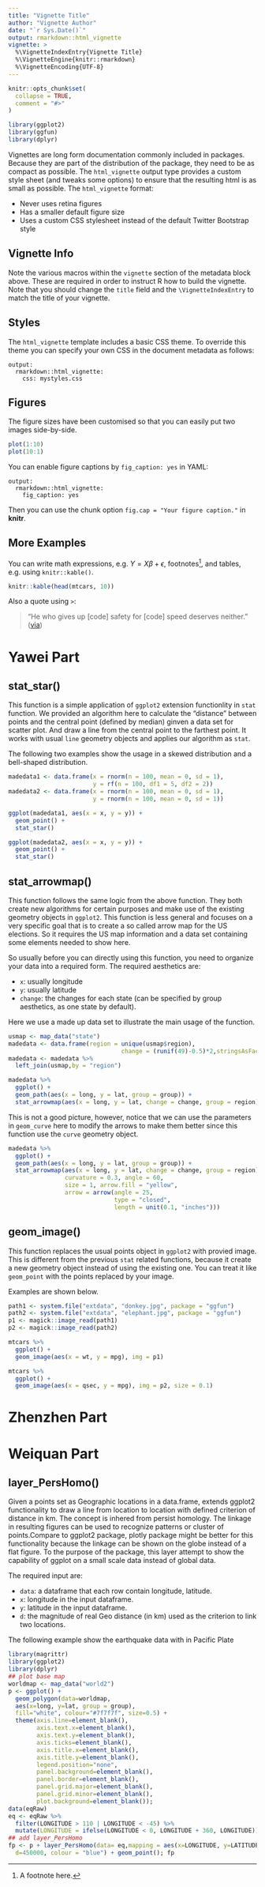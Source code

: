 ```yaml
---
title: "Vignette Title"
author: "Vignette Author"
date: "`r Sys.Date()`"
output: rmarkdown::html_vignette
vignette: >
  %\VignetteIndexEntry{Vignette Title}
  %\VignetteEngine{knitr::rmarkdown}
  %\VignetteEncoding{UTF-8}
---
```


```r
knitr::opts_chunk$set(
  collapse = TRUE,
  comment = "#>"
)

library(ggplot2)
library(ggfun)
library(dplyr)
```

Vignettes are long form documentation commonly included in packages. Because they are part of the distribution of the package, they need to be as compact as possible. The `html_vignette` output type provides a custom style sheet (and tweaks some options) to ensure that the resulting html is as small as possible. The `html_vignette` format:

- Never uses retina figures
- Has a smaller default figure size
- Uses a custom CSS stylesheet instead of the default Twitter Bootstrap style

## Vignette Info

Note the various macros within the `vignette` section of the metadata block above. These are required in order to instruct R how to build the vignette. Note that you should change the `title` field and the `\VignetteIndexEntry` to match the title of your vignette.

## Styles

The `html_vignette` template includes a basic CSS theme. To override this theme you can specify your own CSS in the document metadata as follows:

    output: 
      rmarkdown::html_vignette:
        css: mystyles.css

## Figures

The figure sizes have been customised so that you can easily put two images side-by-side. 

```r
plot(1:10)
plot(10:1)
```

You can enable figure captions by `fig_caption: yes` in YAML:

    output:
      rmarkdown::html_vignette:
        fig_caption: yes

Then you can use the chunk option `fig.cap = "Your figure caption."` in **knitr**.

## More Examples

You can write math expressions, e.g. $Y = X\beta + \epsilon$, footnotes^[A footnote here.], and tables, e.g. using `knitr::kable()`.

```r
knitr::kable(head(mtcars, 10))
```

Also a quote using `>`:

> "He who gives up [code] safety for [code] speed deserves neither."
([via](https://twitter.com/hadleywickham/status/504368538874703872))


# Yawei Part

## stat_star()

This function is a simple application of `ggplot2` extension functionlity in `stat` function. We provided an algorithm here to calculate the "distance" between points and the central point (defined by median) ginven a data set for scatter plot. And draw a line from the central point to the farthest point. It works with usual `line` geometry objects and applies our algorithm as `stat`.

The following two examples show the usage in a skewed distribution and a bell-shaped distribution.

```r
madedata1 <- data.frame(x = rnorm(n = 100, mean = 0, sd = 1), 
                        y = rf(n = 100, df1 = 5, df2 = 2))
madedata2 <- data.frame(x = rnorm(n = 100, mean = 0, sd = 1), 
                        y = rnorm(n = 100, mean = 0, sd = 1))

ggplot(madedata1, aes(x = x, y = y)) + 
  geom_point() + 
  stat_star()

ggplot(madedata2, aes(x = x, y = y)) + 
  geom_point() + 
  stat_star()
```

## stat_arrowmap()

This function follows the same logic from the above function. They both create new algorithms for certain purposes and make use of the existing geometry objects in `ggplot2`. This function is less general and focuses on a very specific goal that is to create a so called arrow map for the US elections. So it requires the US map information and a data set containing some elements needed to show here.

So usually before you can directly using this function, you need to organize your data into a required form. The required aesthetics are:

- `x`: usually longitude
- `y`: usually latitude
- `change`: the changes for each state (can be specified by group aesthetics, as one state by default).

Here we use a made up data set to illustrate the main usage of the function.

```r
usmap <- map_data("state")
madedata <- data.frame(region = unique(usmap$region), 
                                change = (runif(49)-0.5)*2,stringsAsFactors = FALSE)
madedata <- madedata %>%
  left_join(usmap,by = "region")

madedata %>%
  ggplot() +
  geom_path(aes(x = long, y = lat, group = group)) +
  stat_arrowmap(aes(x = long, y = lat, change = change, group = region))
```

This is not a good picture, however, notice that we can use the parameters in `geom_curve` here to modify the arrows to make them better since this function use the `curve` geometry object.

```r
madedata %>%
  ggplot() +
  geom_path(aes(x = long, y = lat, group = group)) +
  stat_arrowmap(aes(x = long, y = lat, change = change, group = region),
                curvature = 0.3, angle = 60,
                size = 1, arrow.fill = "yellow", 
                arrow = arrow(angle = 25,
                              type = "closed",
                              length = unit(0.1, "inches")))
```

## geom_image()

This function replaces the usual points object in `ggplot2` with provied image. This is different from the previous `stat` related functions, because it create a new geometry object instead of using the existing one. You can treat it like `geom_point` with the points replaced by your image.

Examples are shown below.

```r
path1 <- system.file("extdata", "donkey.jpg", package = "ggfun")
path2 <- system.file("extdata", "elephant.jpg", package = "ggfun")
p1 <- magick::image_read(path1)
p2 <- magick::image_read(path2)

mtcars %>%
  ggplot() + 
  geom_image(aes(x = wt, y = mpg), img = p1)

mtcars %>%
  ggplot() + 
  geom_image(aes(x = qsec, y = mpg), img = p2, size = 0.1)
```

# Zhenzhen Part


# Weiquan Part

## layer_PersHomo()

Given a points set as Geographic locations in a data.frame, extends ggplot2 functionality to draw a line from location to location with defined criterion of distance in km. The concept is inhered from persist homology. The linkage in resulting figures can be used to recognize patterns or cluster of points.Compare to ggplot2 package, plotly package might be better for this functionality because the linkage can be shown on the globe instead of a flat figure. To the purpose of the package, this layer attempt to show the capability of ggplot on a small scale data instead of global data.


The required input are:

- `data`: a dataframe that each row contain longitude, latitude. 
- `x`: longitude in the input dataframe.
- `y`: latitude in the input dataframe.
- `d`: the magnitude of real Geo distance (in km) used as the criterion to link two locations.

The following example show the earthquake data with in Pacific Plate

```r
library(magrittr)
library(ggplot2)
library(dplyr)
## plot base map
worldmap <- map_data("world2")
p <- ggplot() +
  geom_polygon(data=worldmap,
  aes(x=long, y=lat, group = group),
  fill="white", colour="#7f7f7f", size=0.5) +
  theme(axis.line=element_blank(),
        axis.text.x=element_blank(),
        axis.text.y=element_blank(),
        axis.ticks=element_blank(),
        axis.title.x=element_blank(),
        axis.title.y=element_blank(),
        legend.position="none",
        panel.background=element_blank(),
        panel.border=element_blank(),
        panel.grid.major=element_blank(),
        panel.grid.minor=element_blank(),
        plot.background=element_blank());
data(eqRaw)
eq <- eqRaw %>%
  filter(LONGITUDE > 110 | LONGITUDE < -45) %>%
  mutate(LONGITUDE = ifelse(LONGITUDE < 0, LONGITUDE + 360, LONGITUDE))
## add layer_PersHomo
fp <- p + layer_PersHomo(data= eq,mapping = aes(x=LONGITUDE, y=LATITUDE),
  d=450000, colour = "blue") + geom_point(); fp
```

